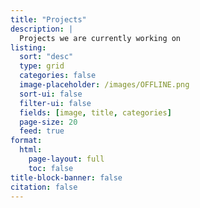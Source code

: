 ```yaml
---
title: "Projects"
description: |
  Projects we are currently working on
listing: 
  sort: "desc"
  type: grid
  categories: false
  image-placeholder: /images/OFFLINE.png
  sort-ui: false
  filter-ui: false
  fields: [image, title, categories]
  page-size: 20
  feed: true
format: 
  html: 
    page-layout: full
    toc: false
title-block-banner: false
citation: false
---
```



